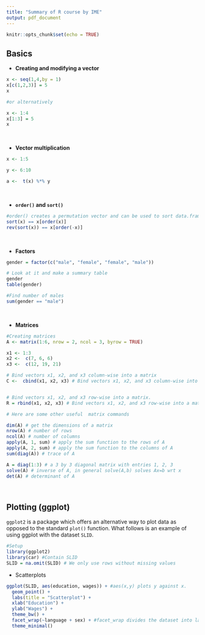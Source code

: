 ```yaml
---
title: "Summary of R course by IME"
output: pdf_document
---
```


```r
knitr::opts_chunk$set(echo = TRUE)
```

## Basics

- **Creating and modifying a vector**

```r

x <- seq(1,4,by = 1)
x[c(1,2,3)] = 5
x

#or alternatively

x <- 1:4
x[1:3] = 5
x
```
  
\ 
  
- **Vector multiplication**

```r
x <- 1:5

y <- 6:10

a <-  t(x) %*% y 
``` 

\ 

- **`order()` and `sort()`**

```r
#order() creates a permutation vector and can be used to sort data.frames
sort(x) == x[order(x)]
rev(sort(x)) == x[order(-x)]
```  

\ 

- **Factors**

```r
gender = factor(c("male", "female", "female", "male"))

# Look at it and make a summary table
gender
table(gender)

#Find number of males
sum(gender == "male")
```  

\ 

- **Matrices**
```r
#Creating matrices
A <- matrix(1:6, nrow = 2, ncol = 3, byrow = TRUE)

x1 <- 1:3
x2 <-  c(7, 6, 6)
x3 <-  c(12, 19, 21)

# Bind vectors x1, x2, and x3 column-wise into a matrix
C <-  cbind(x1, x2, x3) # Bind vectors x1, x2, and x3 column-wise into a matrix


# Bind vectors x1, x2, and x3 row-wise into a matrix.
R = rbind(x1, x2, x3) # Bind vectors x1, x2, and x3 row-wise into a matrix.
```
```r
# Here are some other useful  matrix commands

dim(A) # get the dimensions of a matrix
nrow(A) # number of rows
ncol(A) # number of columns
apply(A, 1, sum) # apply the sum function to the rows of A
apply(A, 2, sum) # apply the sum function to the columns of A
sum(diag(A)) # trace of A

A = diag(1:3) # a 3 by 3 diagonal matrix with entries 1, 2, 3
solve(A) # inverse of A, in general solve(A,b) solves Ax=b wrt x
det(A) # determinant of A

```

\ 

## Plotting (ggplot)

`ggplot2` is a package which offers an alternative way to plot data as opposed to the standard `plot()` function. What follows is an example of using ggplot with the dataset `SLID`.

```r
#Setup
library(ggplot2)
library(car) #Contain SLID
SLID = na.omit(SLID) # We only use rows without missing values
```

- Scatterplots


```r
ggplot(SLID, aes(education, wages)) + #aes(x,y) plots y against x.
  geom_point() +  
  labs(title = "Scatterplot") +
  xlab("Education") +
  ylab("Wages") +
  theme_bw() +
  facet_wrap(~language + sex) + #facet_wrap divides the dataset into langauge/sex pairs.
  theme_minimal()
```








